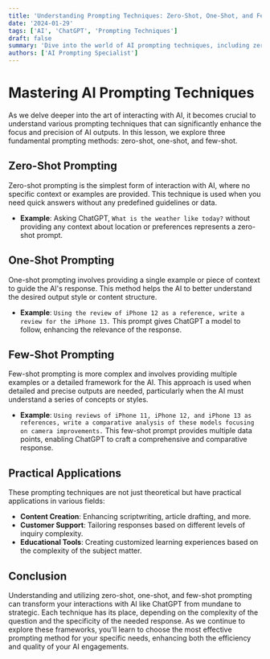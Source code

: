 ```yaml
---
title: 'Understanding Prompting Techniques: Zero-Shot, One-Shot, and Few-Shot'
date: '2024-01-29'
tags: ['AI', 'ChatGPT', 'Prompting Techniques']
draft: false
summary: 'Dive into the world of AI prompting techniques, including zero-shot, one-shot, and few-shot prompting, to enhance the precision and focus of your interactions with ChatGPT.'
authors: ['AI Prompting Specialist']
---
```


# Mastering AI Prompting Techniques

As we delve deeper into the art of interacting with AI, it becomes crucial to understand various prompting techniques that can significantly enhance the focus and precision of AI outputs. In this lesson, we explore three fundamental prompting methods: zero-shot, one-shot, and few-shot.

## Zero-Shot Prompting

Zero-shot prompting is the simplest form of interaction with AI, where no specific context or examples are provided. This technique is used when you need quick answers without any predefined guidelines or data.

- **Example**: Asking ChatGPT, `What is the weather like today?` without providing any context about location or preferences represents a zero-shot prompt.

## One-Shot Prompting

One-shot prompting involves providing a single example or piece of context to guide the AI's response. This method helps the AI to better understand the desired output style or content structure.

- **Example**: `Using the review of iPhone 12 as a reference, write a review for the iPhone 13.` This prompt gives ChatGPT a model to follow, enhancing the relevance of the response.

## Few-Shot Prompting

Few-shot prompting is more complex and involves providing multiple examples or a detailed framework for the AI. This approach is used when detailed and precise outputs are needed, particularly when the AI must understand a series of concepts or styles.

- **Example**: `Using reviews of iPhone 11, iPhone 12, and iPhone 13 as references, write a comparative analysis of these models focusing on camera improvements.` This few-shot prompt provides multiple data points, enabling ChatGPT to craft a comprehensive and comparative response.

## Practical Applications

These prompting techniques are not just theoretical but have practical applications in various fields:

- **Content Creation**: Enhancing scriptwriting, article drafting, and more.
- **Customer Support**: Tailoring responses based on different levels of inquiry complexity.
- **Educational Tools**: Creating customized learning experiences based on the complexity of the subject matter.

## Conclusion

Understanding and utilizing zero-shot, one-shot, and few-shot prompting can transform your interactions with AI like ChatGPT from mundane to strategic. Each technique has its place, depending on the complexity of the question and the specificity of the needed response. As we continue to explore these frameworks, you'll learn to choose the most effective prompting method for your specific needs, enhancing both the efficiency and quality of your AI engagements.
